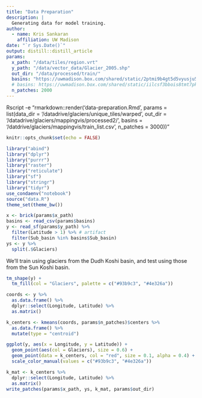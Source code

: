 ```yaml
---
title: "Data Preparation"
description: |
  Generating data for model training.
author:
  - name: Kris Sankaran
    affiliation: UW Madison
date: "`r Sys.Date()`"
output: distill::distill_article
params:
  x_path: "/data/tiles/region.vrt"
  y_path: "/data/vector_data/Glacier_2005.shp"
  out_dir: "/data/processed/train/"
  basins: "https://uwmadison.box.com/shared/static/2ptmi9b4gt5d5vyusju5u8kn5n1s6hnd.csv"
  # basins: https://uwmadison.box.com/shared/static/iilcsf3bbois8tmt7pklriu219s4wlu6.csv for test basins
  n_patches: 2000
---
```


Rscript -e "rmarkdown::render('data-preparation.Rmd', params = list(data_dir = '/datadrive/glaciers/unique_tiles/warped', out_dir = '/datadrive/glaciers/mappingvis/processed2/', basins = '/datdrive/glaciers/mappingvis/train_list.csv', n_patches = 3000))"

```r
knitr::opts_chunk$set(echo = FALSE)
```

```r
library("abind")
library("dplyr")
library("purrr")
library("raster")
library("reticulate")
library("sf")
library("stringr")
library("tidyr")
use_condaenv("notebook")
source("data.R")
theme_set(theme_bw())
```

```r
x <- brick(params$x_path)
basins <- read_csv(params$basins)
y <- read_sf(params$y_path) %>%
  filter(Latitude > 1) %>% # artifact
  filter(Sub_basin %in% basins$Sub_basin)
ys <- y %>%
  split(.$Glaciers)
```

We'll train using glaciers from the Dudh Koshi basin, and test using those from
the Sun Koshi basin.

```r
tm_shape(y) +
  tm_fill(col = "Glaciers", palette = c("#93b9c3", "#4e326a"))
```

```r
coords <- y %>%
  as.data.frame() %>%
  dplyr::select(Longitude, Latitude) %>%
  as.matrix()

k_centers <- kmeans(coords, params$n_patches)$centers %>%
  as.data.frame() %>%
  mutate(type = "centroid")

ggplot(y, aes(x = Longitude, y = Latitude)) +
  geom_point(aes(col = Glaciers), size = 0.6) +
  geom_point(data = k_centers, col = "red", size = 0.1, alpha = 0.4) +
  scale_color_manual(values = c("#93b9c3", "#4e326a"))
```

```r
k_mat <- k_centers %>%
  dplyr::select(Longitude, Latitude) %>%
  as.matrix()
write_patches(params$x_path, ys, k_mat, params$out_dir)
```
